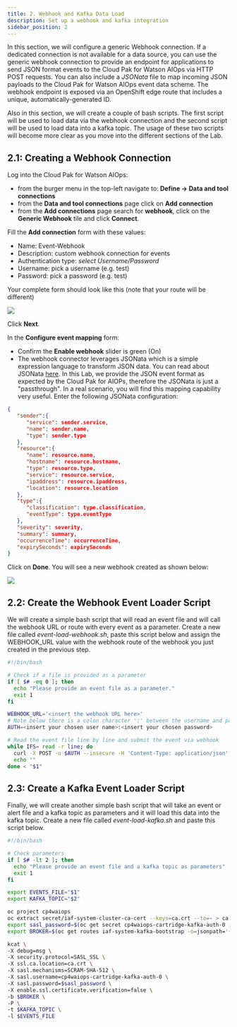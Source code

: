 ```yaml
---
title: 2. Webhook and Kafka Data Load
description: Set up a webhook and kafka integration
sidebar_position: 2
---
```


In this section, we will configure a generic Webhook connection. If a dedicated connection is 
not available for a data source, you can use the generic webhook connection to provide an endpoint
for applications to send JSON format events to the Cloud Pak for Watson AIOps via HTTP POST requests. 
You can also include a *JSONata* file to map incoming JSON payloads to the Cloud Pak for Watson AIOps 
event data scheme. The webhook endpoint is exposed via an OpenShift edge route that includes a unique, 
automatically-generated ID.

Also in this section, we will create a couple of bash scripts. The first script will be used to load data
via the webhook connection and the second script will be used to load data into a kafka topic. 
The usage of these two scripts will become more clear as you move into the different sections of the Lab. 



## 2.1: Creating a Webhook Connection

Log into the Cloud Pak for Watson AIOps: 
* from the burger menu in the top-left navigate to: **Define → Data and tool connections**
* from the **Data and tool connections** page click on **Add connection**
* from the **Add connections** page search for **webhook**, click on the
 **Generic Webhook** tile and click **Connect**. 

Fill the **Add connection** form with these values: 

* Name: Event-Webhook
* Description: custom webhook connection for events
* Authentication type: *select Username/Password*
* Username: pick a username (e.g. test)
* Password: pick a password (e.g. test)

Your complete form should look like this (note that your route will be different)

![](images/webhook-page1.png)

Click **Next**. 

In the **Configure event mapping** form:

* Confirm the **Enable webhook** slider is green (On)
* The webhook connector leverages JSONata which is a simple expression language to transform JSON data. 
You can read about JSONata [here](https://jsonata.org/). In this Lab, we provide the JSON event format
as expected by the Cloud Pak for AIOPs, therefore the JSONata is just a "passthrough". In a real scenario, 
you will find this mapping capability very useful. Enter the following JSONata configuration:

```json
{
   "sender":{
      "service": sender.service,
      "name": sender.name,
      "type": sender.type
   },
   "resource":{
      "name": resource.name,
      "hostname": resource.hostname,
      "type": resource.type,
      "service": resource.service,
      "ipaddress": resource.ipaddress,
      "location": resource.location
   },
   "type":{
      "classification": type.classification,
      "eventType": type.eventType
   },
   "severity": severity,
   "summary": summary,
   "occurrenceTime": occurrenceTime,
   "expirySeconds": expirySeconds
}
```

Click on **Done**.
You will see a new webhook created as shown below:

![](images/webhook-created.png)


## 2.2: Create the Webhook Event Loader Script

We will create a simple bash script that will read an event file and will call the webhook 
URL or route with every event as a parameter. Create a new file called *event-load-webhook.sh*, paste 
this script below and assign the WEBHOOK_URL value with the webhook route of the webhook 
you just created in the previous step.

```sh
#!/bin/bash

# Check if a file is provided as a parameter
if [ $# -eq 0 ]; then
  echo "Please provide an event file as a parameter."
  exit 1
fi

WEBHOOK_URL='<insert the webhook URL here>'
# Note below there is a colon character ':' between the username and password. E.g. test:test
AUTH=<insert your chosen user name>:<insert your chosen password>

# Read the event file line by line and submit the event via webhook
while IFS= read -r line; do
  curl -X POST -u $AUTH --insecure -H 'Content-Type: application/json' $WEBHOOK_URL -d "$line"
  echo ""
done < "$1"
```

## 2.3: Create a Kafka Event Loader Script

Finally, we will create another simple bash script that will take an event or alert file and a 
kafka topic as parameters and it will load this data into the kafka topic. 
Create a new file called *event-load-kafka.sh* and paste this script below.

```sh
#!/bin/bash

# Check parameters
if [ $# -lt 2 ]; then
  echo "Please provide an event file and a kafka topic as parameters"
  exit 1
fi

export EVENTS_FILE="$1"
export KAFKA_TOPIC="$2"

oc project cp4waiops
oc extract secret/iaf-system-cluster-ca-cert --keys=ca.crt --to=- > ca.crt
export sasl_password=$(oc get secret cp4waiops-cartridge-kafka-auth-0 --template={{.data.password}} | base64 --decode)
export BROKER=$(oc get routes iaf-system-kafka-bootstrap -o=jsonpath='{.status.ingress[0].host}{"\n"}'):443

kcat \
-X debug=msg \
-X security.protocol=SASL_SSL \
-X ssl.ca.location=ca.crt \
-X sasl.mechanisms=SCRAM-SHA-512 \
-X sasl.username=cp4waiops-cartridge-kafka-auth-0 \
-X sasl.password=$sasl_password \
-X enable.ssl.certificate.verification=false \
-b $BROKER \
-P \
-t $KAFKA_TOPIC \
-l $EVENTS_FILE
```